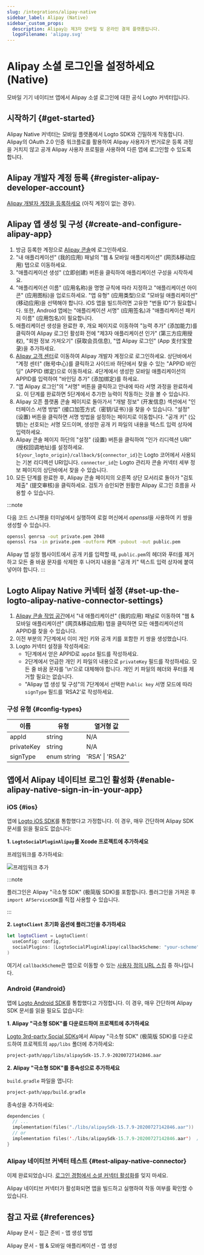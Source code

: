 ```yaml
---
slug: /integrations/alipay-native
sidebar_label: Alipay (Native)
sidebar_custom_props:
  description: Alipay는 제3자 모바일 및 온라인 결제 플랫폼입니다.
  logoFilename: 'alipay.svg'
---
```



# Alipay 소셜 로그인을 설정하세요 (Native)

모바일 기기 네이티브 앱에서 Alipay 소셜 로그인에 대한 공식 Logto 커넥터입니다.

<GuideTip />

## 시작하기 \{#get-started}

Alipay Native 커넥터는 모바일 플랫폼에서 Logto SDK와 긴밀하게 작동합니다. Alipay의 OAuth 2.0 인증 워크플로를 활용하여 Alipay 사용자가 번거로운 등록 과정을 거치지 않고 공개 Alipay 사용자 프로필을 사용하여 다른 앱에 로그인할 수 있도록 합니다.

## Alipay 개발자 계정 등록 \{#register-alipay-developer-account}

[Alipay 개발자 계정을 등록하세요](https://certifyweb.alipay.com/certify/reg/guide#/) (아직 계정이 없는 경우).

## Alipay 앱 생성 및 구성 \{#create-and-configure-alipay-app}

1. 방금 등록한 계정으로 [Alipay 콘솔](https://open.alipay.com/)에 로그인하세요.
2. "내 애플리케이션" (我的应用) 패널의 "웹 & 모바일 애플리케이션" (网页&移动应用) 탭으로 이동하세요.
3. "애플리케이션 생성" (立即创建) 버튼을 클릭하여 애플리케이션 구성을 시작하세요.
4. "애플리케이션 이름" (应用名称)을 명명 규칙에 따라 지정하고 "애플리케이션 아이콘" (应用图标)을 업로드하세요. "앱 유형" (应用类型)으로 "모바일 애플리케이션" (移动应用)을 선택해야 합니다. iOS 앱을 빌드하려면 고유한 "번들 ID"가 필요합니다. 또한, Android 앱에는 "애플리케이션 서명" (应用签名)과 "애플리케이션 패키지 이름" (应用包名)이 필요합니다.
5. 애플리케이션 생성을 완료한 후, 개요 페이지로 이동하여 "능력 추가" (添加能力)를 클릭하여 Alipay 로그인 활성화 전에 "제3자 애플리케이션 인가" (第三方应用授权), "회원 정보 가져오기" (获取会员信息), "앱 Alipay 로그인" (App 支付宝登录)을 추가하세요.
6. [Alipay 고객 센터](https://b.alipay.com/index2.htm)로 이동하여 Alipay 개발자 계정으로 로그인하세요. 상단바에서 "계정 센터" (账号中心)를 클릭하고 사이드바 하단에서 찾을 수 있는 "APPID 바인딩" (APPID 绑定)으로 이동하세요. 4단계에서 생성한 모바일 애플리케이션의 APPID를 입력하여 "바인딩 추가" (添加绑定)를 하세요.
7. "앱 Alipay 로그인"의 "서명" 버튼을 클릭하고 안내에 따라 서명 과정을 완료하세요. 이 단계를 완료하면 5단계에서 추가한 능력이 작동하는 것을 볼 수 있습니다.
8. Alipay 오픈 플랫폼 콘솔 페이지로 돌아가서 "개발 정보" (开发信息) 섹션에서 "인터페이스 서명 방법" (接口加签方式（密钥/证书）)을 찾을 수 있습니다. "설정" (设置) 버튼을 클릭하면 서명 방법을 설정하는 페이지로 이동합니다. "공개 키" (公钥)는 선호되는 서명 모드이며, 생성한 공개 키 파일의 내용을 텍스트 입력 상자에 입력하세요.
9. Alipay 콘솔 페이지 하단의 "설정" (设置) 버튼을 클릭하여 "인가 리디렉션 URI" (授权回调地址)를 설정하세요. `${your_logto_origin}/callback/${connector_id}`는 Logto 코어에서 사용되는 기본 리디렉션 URI입니다. `connector_id`는 Logto 관리자 콘솔 커넥터 세부 정보 페이지의 상단바에서 찾을 수 있습니다.
10. 모든 단계를 완료한 후, Alipay 콘솔 페이지의 오른쪽 상단 모서리로 돌아가 "검토 제출" (提交审核)을 클릭하세요. 검토가 승인되면 원활한 Alipay 로그인 흐름을 사용할 수 있습니다.

:::note

다음 코드 스니펫을 터미널에서 실행하여 로컬 머신에서 *openssl*을 사용하여 키 쌍을 생성할 수 있습니다.

```bash
openssl genrsa -out private.pem 2048
openssl rsa -in private.pem -outform PEM -pubout -out public.pem
```

Alipay 앱 설정 웹사이트에서 공개 키를 입력할 때, `public.pem`의 헤더와 푸터를 제거하고 모든 줄 바꿈 문자를 삭제한 후 나머지 내용을 "공개 키" 텍스트 입력 상자에 붙여넣어야 합니다.
:::

## Logto Alipay Native 커넥터 설정 \{#set-up-the-logto-alipay-native-connector-settings}

1. [Alipay 콘솔 작업 공간](https://open.alipay.com/dev/workspace)에서 "내 애플리케이션" (我的应用) 패널로 이동하여 "웹 & 모바일 애플리케이션" (网页&移动应用) 탭을 클릭하면 모든 애플리케이션의 APPID를 찾을 수 있습니다.
2. 이전 부분의 7단계에서 이미 개인 키와 공개 키를 포함한 키 쌍을 생성했습니다.
3. Logto 커넥터 설정을 작성하세요:
   - 1단계에서 얻은 APPID로 `appId` 필드를 작성하세요.
   - 2단계에서 언급한 개인 키 파일의 내용으로 `privateKey` 필드를 작성하세요. 모든 줄 바꿈 문자를 '\n'으로 대체해야 합니다. 개인 키 파일의 헤더와 푸터를 제거할 필요는 없습니다.
   - "Alipay 앱 생성 및 구성"의 7단계에서 선택한 `Public key` 서명 모드에 따라 `signType` 필드를 'RSA2'로 작성하세요.

### 구성 유형 \{#config-types}

| 이름       | 유형        | 열거형 값       |
| ---------- | ----------- | --------------- |
| appId      | string      | N/A             |
| privateKey | string      | N/A             |
| signType   | enum string | 'RSA' \| 'RSA2' |

## 앱에서 Alipay 네이티브 로그인 활성화 \{#enable-alipay-native-sign-in-in-your-app}

### iOS \{#ios}

앱에 [Logto iOS SDK](/quick-starts/swift)를 통합했다고 가정합니다. 이 경우, 매우 간단하며 Alipay SDK 문서를 읽을 필요도 없습니다:

**1. `LogtoSocialPluginAlipay`를 Xcode 프로젝트에 추가하세요**

프레임워크를 추가하세요:

![프레임워크 추가](./assets/add-framework.png)

:::note

플러그인은 Alipay "극소형 SDK" (极简版 SDK)를 포함합니다. 플러그인을 가져온 후 `import AFServiceSDK`를 직접 사용할 수 있습니다.

:::

**2. `LogtoClient` 초기화 옵션에 플러그인을 추가하세요**

```swift
let logtoClient = LogtoClient(
  useConfig: config,
  socialPlugins: [LogtoSocialPluginAlipay(callbackScheme: "your-scheme")]
)
```

여기서 `callbackScheme`은 앱으로 이동할 수 있는 [사용자 정의 URL 스킴](https://developer.apple.com/documentation/xcode/defining-a-custom-url-scheme-for-your-app) 중 하나입니다.

### Android \{#android}

앱에 [Logto Android SDK](/quick-starts/android)를 통합했다고 가정합니다. 이 경우, 매우 간단하며 Alipay SDK 문서를 읽을 필요도 없습니다:

**1. Alipay "극소형 SDK"를 다운로드하여 프로젝트에 추가하세요**

[Logto 3rd-party Social SDKs](https://github.com/logto-io/social-sdks/blob/master/alipay/android/alipaySdk-15.7.9-20200727142846.aar)에서 Alipay "극소형 SDK" (极简版 SDK)를 다운로드하여 프로젝트의 `app/libs` 폴더에 추가하세요:

```bash
project-path/app/libs/alipaySdk-15.7.9-20200727142846.aar
```

**2. Alipay "극소형 SDK"를 종속성으로 추가하세요**

`build.gradle` 파일을 엽니다:

```bash
project-path/app/build.gradle
```

종속성을 추가하세요:

```kotlin
dependencies {
  // ...
  implementation(files("./libs/alipaySdk-15.7.9-20200727142846.aar"))  // kotlin-script
  // or
  implementation files('./libs/alipaySdk-15.7.9-20200727142846.aar')  // groovy-script
}
```

### Alipay 네이티브 커넥터 테스트 \{#test-alipay-native-connector}

이제 완료되었습니다. [로그인 경험에서 소셜 커넥터 활성화](/connectors/social-connectors/#enable-social-sign-in)를 잊지 마세요.

Alipay 네이티브 커넥터가 활성화되면 앱을 빌드하고 실행하여 작동 여부를 확인할 수 있습니다.

## 참고 자료 \{#references}

<Url href="https://opendocs.alipay.com/support/01rau6">Alipay 문서 - 접근 준비 - 앱 생성 방법</Url>

<Url href="https://opendocs.alipay.com/open/200/105310">
  Alipay 문서 - 웹 & 모바일 애플리케이션 - 앱 생성
</Url>
